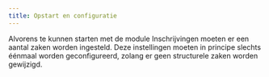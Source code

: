 ```yaml
---
title: Opstart en configuratie
---
```


Alvorens te kunnen starten met de module Inschrijvingen moeten er een aantal zaken worden ingesteld. Deze instellingen moeten in principe slechts éénmaal worden geconfigureerd, zolang er geen structurele zaken worden gewijzigd.

<DocCardList /> 